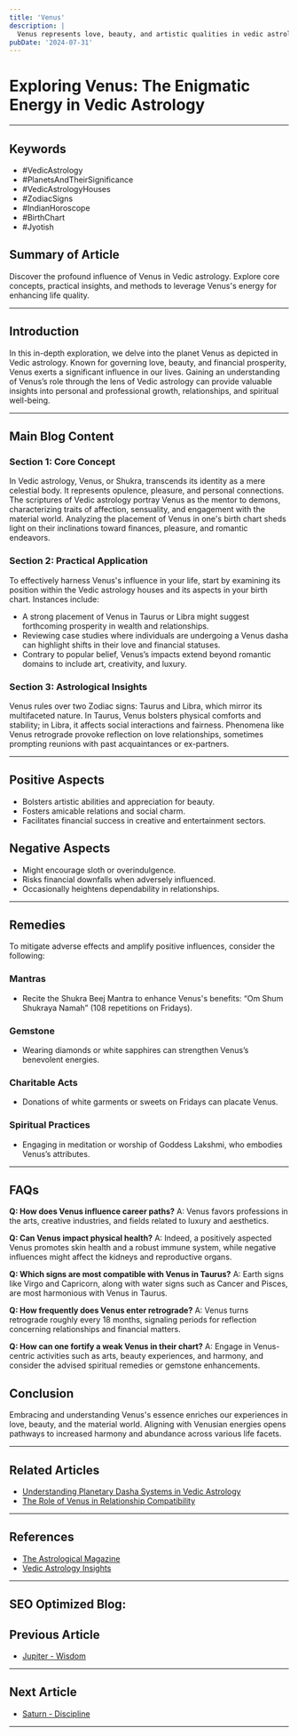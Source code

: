 ```yaml
---
title: 'Venus'
description: |
  Venus represents love, beauty, and artistic qualities in vedic astrology
pubDate: '2024-07-31'
---
```


# Exploring Venus: The Enigmatic Energy in Vedic Astrology

---

## Keywords
- #VedicAstrology
- #PlanetsAndTheirSignificance
- #VedicAstrologyHouses
- #ZodiacSigns
- #IndianHoroscope
- #BirthChart
- #Jyotish

## Summary of Article
Discover the profound influence of Venus in Vedic astrology. Explore core concepts, practical insights, and methods to leverage Venus's energy for enhancing life quality.

---

## Introduction
In this in-depth exploration, we delve into the planet Venus as depicted in Vedic astrology. Known for governing love, beauty, and financial prosperity, Venus exerts a significant influence in our lives. Gaining an understanding of Venus’s role through the lens of Vedic astrology can provide valuable insights into personal and professional growth, relationships, and spiritual well-being.

---

## Main Blog Content

### Section 1: Core Concept
In Vedic astrology, Venus, or Shukra, transcends its identity as a mere celestial body. It represents opulence, pleasure, and personal connections. The scriptures of Vedic astrology portray Venus as the mentor to demons, characterizing traits of affection, sensuality, and engagement with the material world. Analyzing the placement of Venus in one's birth chart sheds light on their inclinations toward finances, pleasure, and romantic endeavors.

### Section 2: Practical Application
To effectively harness Venus's influence in your life, start by examining its position within the Vedic astrology houses and its aspects in your birth chart. Instances include:
- A strong placement of Venus in Taurus or Libra might suggest forthcoming prosperity in wealth and relationships.
- Reviewing case studies where individuals are undergoing a Venus dasha can highlight shifts in their love and financial statuses.
- Contrary to popular belief, Venus’s impacts extend beyond romantic domains to include art, creativity, and luxury.

### Section 3: Astrological Insights
Venus rules over two Zodiac signs: Taurus and Libra, which mirror its multifaceted nature. In Taurus, Venus bolsters physical comforts and stability; in Libra, it affects social interactions and fairness. Phenomena like Venus retrograde provoke reflection on love relationships, sometimes prompting reunions with past acquaintances or ex-partners.

---

## Positive Aspects
- Bolsters artistic abilities and appreciation for beauty.
- Fosters amicable relations and social charm.
- Facilitates financial success in creative and entertainment sectors.

## Negative Aspects
- Might encourage sloth or overindulgence.
- Risks financial downfalls when adversely influenced.
- Occasionally heightens dependability in relationships.

---

## Remedies
To mitigate adverse effects and amplify positive influences, consider the following:

### Mantras 
- Recite the Shukra Beej Mantra to enhance Venus's benefits: “Om Shum Shukraya Namah” (108 repetitions on Fridays).

### Gemstone
- Wearing diamonds or white sapphires can strengthen Venus’s benevolent energies.

### Charitable Acts
- Donations of white garments or sweets on Fridays can placate Venus.

### Spiritual Practices
- Engaging in meditation or worship of Goddess Lakshmi, who embodies Venus’s attributes.

---

## FAQs
**Q: How does Venus influence career paths?**
A: Venus favors professions in the arts, creative industries, and fields related to luxury and aesthetics.

**Q: Can Venus impact physical health?**
A: Indeed, a positively aspected Venus promotes skin health and a robust immune system, while negative influences might affect the kidneys and reproductive organs.

**Q: Which signs are most compatible with Venus in Taurus?**
A: Earth signs like Virgo and Capricorn, along with water signs such as Cancer and Pisces, are most harmonious with Venus in Taurus.

**Q: How frequently does Venus enter retrograde?**
A: Venus turns retrograde roughly every 18 months, signaling periods for reflection concerning relationships and financial matters.

**Q: How can one fortify a weak Venus in their chart?**
A: Engage in Venus-centric activities such as arts, beauty experiences, and harmony, and consider the advised spiritual remedies or gemstone enhancements.

## Conclusion
Embracing and understanding Venus's essence enriches our experiences in love, beauty, and the material world. Aligning with Venusian energies opens pathways to increased harmony and abundance across various life facets.

---

## Related Articles
- [Understanding Planetary Dasha Systems in Vedic Astrology](#)
- [The Role of Venus in Relationship Compatibility](#)

---

## References
- [The Astrological Magazine](#)
- [Vedic Astrology Insights](#)

---

SEO Optimized Blog:
---

## Previous Article
- [Jupiter - Wisdom](/blogs-md/03_Planets/0305_Jupiter.mdx)

---

## Next Article
- [Saturn - Discipline](/blogs-md/03_Planets/0307_Saturn.mdx)

---
